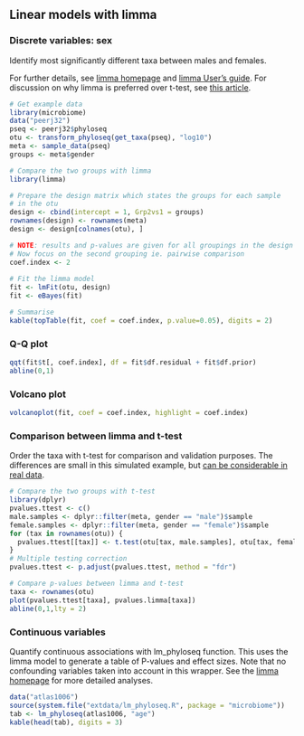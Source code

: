 ## Linear models with limma


### Discrete variables: sex

Identify most significantly different taxa between males and females.

For further details, see [limma
homepage](http://bioinf.wehi.edu.au/limma/) and [limma User's
guide](http://www.lcg.unam.mx/~lcollado/R/resources/limma-usersguide.pdf). For
discussion on why limma is preferred over t-test, see [this
article](http://www.plosone.org/article/info:doi/10.1371/journal.pone.0012336).

```r
# Get example data
library(microbiome)
data("peerj32")
pseq <- peerj32$phyloseq
otu <- transform_phyloseq(get_taxa(pseq), "log10")
meta <- sample_data(pseq)
groups <- meta$gender

# Compare the two groups with limma
library(limma)

# Prepare the design matrix which states the groups for each sample
# in the otu
design <- cbind(intercept = 1, Grp2vs1 = groups)
rownames(design) <- rownames(meta)
design <- design[colnames(otu), ]

# NOTE: results and p-values are given for all groupings in the design matrix
# Now focus on the second grouping ie. pairwise comparison
coef.index <- 2
     
# Fit the limma model
fit <- lmFit(otu, design)
fit <- eBayes(fit)

# Summarise 
kable(topTable(fit, coef = coef.index, p.value=0.05), digits = 2)
```


### Q-Q plot


```r
qqt(fit$t[, coef.index], df = fit$df.residual + fit$df.prior)
abline(0,1)
```

### Volcano plot

```r
volcanoplot(fit, coef = coef.index, highlight = coef.index)
```



### Comparison between limma and t-test

Order the taxa with t-test for comparison and validation purposes. The
differences are small in this simulated example, but [can be
considerable in real
data](http://www.plosone.org/article/info:doi/10.1371/journal.pone.0012336).

```r
# Compare the two groups with t-test
library(dplyr)
pvalues.ttest <- c()
male.samples <- dplyr::filter(meta, gender == "male")$sample
female.samples <- dplyr::filter(meta, gender == "female")$sample
for (tax in rownames(otu)) {
  pvalues.ttest[[tax]] <- t.test(otu[tax, male.samples], otu[tax, female.samples])$p.value
}
# Multiple testing correction
pvalues.ttest <- p.adjust(pvalues.ttest, method = "fdr")

# Compare p-values between limma and t-test
taxa <- rownames(otu)
plot(pvalues.ttest[taxa], pvalues.limma[taxa])
abline(0,1,lty = 2)
```

### Continuous variables

Quantify continuous associations with lm_phyloseq function. This uses
the limma model to generate a table of P-values and effect sizes. Note
that no confounding variables taken into account in this wrapper. See
the [limma homepage](http://bioinf.wehi.edu.au/limma/) for more
detailed analyses.

```r
data("atlas1006")
source(system.file("extdata/lm_phyloseq.R", package = "microbiome"))
tab <- lm_phyloseq(atlas1006, "age")
kable(head(tab), digits = 3)
```



